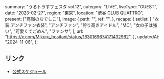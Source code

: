   summary: "うるトラすフェスタ vol.12",
  category: "LIVE",
  liveType: "GUEST",
  date: "2023-02-27",
  region: "東京",
  location: "渋谷 CLUB QUATTRO",
  present: ["高嶺のなでしこ"],
  image: {
    path: "",
    ref: "",
  },
  recaps: {
    setlist: [
      "衣装:アンチファン衣装",
      "アンチファン",
      "誇り高きアイドル",
      "MC",
      "女の子は強い",
      "可愛くてごめん",
      "ファンサ",
    ],
    url: "https://x.com/Mikuru_hositani/status/1630169674171432962",
  },
  updatedAt: "2024-11-06",
};

## リンク

- [公式スケジュール](https://takanenonadeshiko.jp/?p=731)
